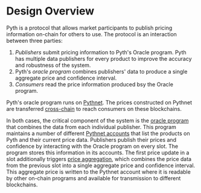 # Design Overview

Pyth is a protocol that allows market participants to publish pricing information on-chain for others to use.
The protocol is an interaction between three parties:

1. _Publishers_ submit pricing information to Pyth's Oracle program.
   Pyth has multiple data publishers for every product to improve the accuracy and robustness of the system.
2. Pyth's _oracle program_ combines publishers' data to produce a single aggregate price and confidence interval.
3. _Consumers_ read the price information produced bsy the Oracle program.

Pyth's oracle program runs on [Pythnet](how-pyth-works/pythnet.md).
The prices constructed on Pythnet are transferred [cross-chain](how-pyth-works/cross-chain.md) to reach consumers on these blockchains.

In both cases, the critical component of the system is the [oracle program](how-pyth-works/oracle-program.md) that combines the data from each individual publisher.
This program maintains a number of different [Pythnet accounts](how-pyth-works/account-structure.md) that list the products on Pyth and their current price data.
Publishers publish their prices and confidence by interacting with the Oracle program on every slot.
The program stores this information in its accounts.
The first price update in a slot additionally triggers [price aggregation](how-pyth-works/price-aggregation.md), which combines the price data from the previous slot into a single aggregate price and confidence interval.
This aggregate price is written to the Pythnet account where it is readable by other on-chain programs and available for transmission to different blockchains.
